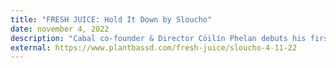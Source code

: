 ---
title: "FRESH JUICE: Hold It Down by Sloucho"
date: november 4, 2022
description: "Cabal co-founder & Director Cóilín Phelan debuts his first release under new moniker Sloucho with 'Hold It Down'."
external: https://www.plantbassd.com/fresh-juice/sloucho-4-11-22
---
